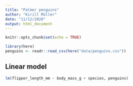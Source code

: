 ```yaml
---
title: "Palmer penguins"
author: "Kirill Müller"
date: "11/12/2020"
output: html_document
---
```


```r
knitr::opts_chunk$set(echo = TRUE)

library(here)
penguins <- readr::read_csv(here("data/penguins.csv"))
```

## Linear model

```r
lm(flipper_length_mm ~ body_mass_g + species, penguins)
```
